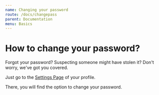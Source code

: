 ```yaml
---
name: Changing your password
route: /docs/changepass
parent: Documentation
menu: Basics
---
```


# How to change your password?

Forgot your password? Suspecting someone might have stolen it? Don't worry, we've got you covered.

Just go to the [Settings Page](https://bubblin.io/settings#profile) of your profile.

There, you will find the option to change your password.